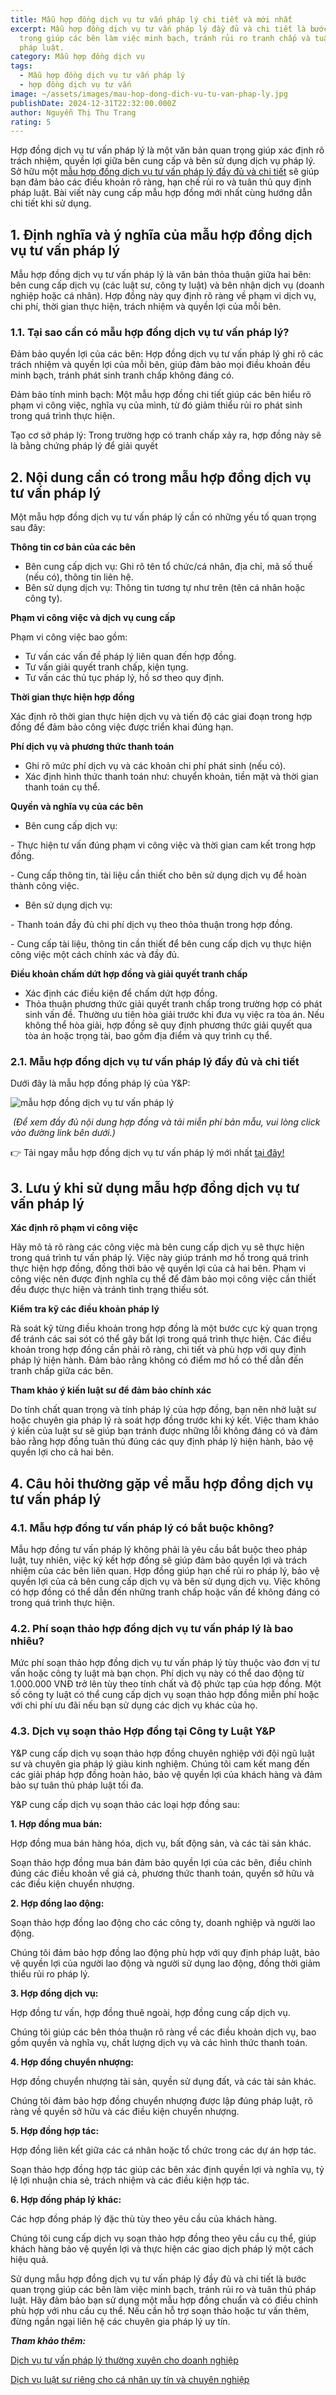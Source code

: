```yaml
---
title: Mẫu hợp đồng dịch vụ tư vấn pháp lý chi tiết và mới nhất
excerpt: Mẫu hợp đồng dịch vụ tư vấn pháp lý đầy đủ và chi tiết là bước quan
  trọng giúp các bên làm việc minh bạch, tránh rủi ro tranh chấp và tuân thủ
  pháp luật.
category: Mẫu hợp đồng dịch vụ
tags:
  - Mẫu hợp đồng dịch vụ tư vấn pháp lý
  - hợp đồng dịch vụ tư vấn
image: ~/assets/images/mau-hop-dong-dich-vu-tu-van-phap-ly.jpg
publishDate: 2024-12-31T22:32:00.000Z
author: Nguyễn Thị Thu Trang
rating: 5
---
```

Hợp đồng dịch vụ tư vấn pháp lý là một văn bản quan trọng giúp xác định rõ trách nhiệm, quyền lợi giữa bên cung cấp và bên sử dụng dịch vụ pháp lý. Sở hữu một [mẫu hợp đồng dịch vụ tư vấn pháp lý đầy đủ và chi tiết](https://yplawfirm.vn/tu-van-thuong-xuyen/mau-hop-dong-dich-vu-tu-van-phap-ly-chi-tiet-va-moi-nhat) sẽ giúp bạn đảm bảo các điều khoản rõ ràng, hạn chế rủi ro và tuân thủ quy định pháp luật. Bài viết này cung cấp mẫu hợp đồng mới nhất cùng hướng dẫn chi tiết khi sử dụng.

## 1. Định nghĩa và ý nghĩa của mẫu hợp đồng dịch vụ tư vấn pháp lý

Mẫu hợp đồng dịch vụ tư vấn pháp lý là văn bản thỏa thuận giữa hai bên: bên cung cấp dịch vụ (các luật sư, công ty luật) và bên nhận dịch vụ (doanh nghiệp hoặc cá nhân). Hợp đồng này quy định rõ ràng về phạm vi dịch vụ, chi phí, thời gian thực hiện, trách nhiệm và quyền lợi của mỗi bên.

### 1.1. Tại sao cần có mẫu hợp đồng dịch vụ tư vấn pháp lý?

Đảm bảo quyền lợi của các bên: Hợp đồng dịch vụ tư vấn pháp lý ghi rõ các trách nhiệm và quyền lợi của mỗi bên, giúp đảm bảo mọi điều khoản đều minh bạch, tránh phát sinh tranh chấp không đáng có.

Đảm bảo tính minh bạch: Một mẫu hợp đồng chi tiết giúp các bên hiểu rõ phạm vi công việc, nghĩa vụ của mình, từ đó giảm thiểu rủi ro phát sinh trong quá trình thực hiện.

Tạo cơ sở pháp lý: Trong trường hợp có tranh chấp xảy ra, hợp đồng này sẽ là bằng chứng pháp lý để giải quyết

## 2. Nội dung cần có trong mẫu hợp đồng dịch vụ tư vấn pháp lý

Một mẫu hợp đồng dịch vụ tư vấn pháp lý cần có những yếu tố quan trọng sau đây:

**Thông tin cơ bản của các bên**

* Bên cung cấp dịch vụ: Ghi rõ tên tổ chức/cá nhân, địa chỉ, mã số thuế (nếu có), thông tin liên hệ.
* Bên sử dụng dịch vụ: Thông tin tương tự như trên (tên cá nhân hoặc công ty).

**Phạm vi công việc và dịch vụ cung cấp**

Phạm vi công việc bao gồm:

* Tư vấn các vấn đề pháp lý liên quan đến hợp đồng.
* Tư vấn giải quyết tranh chấp, kiện tụng.
* Tư vấn các thủ tục pháp lý, hồ sơ theo quy định.

**Thời gian thực hiện hợp đồng**

Xác định rõ thời gian thực hiện dịch vụ và tiến độ các giai đoạn trong hợp đồng để đảm bảo công việc được triển khai đúng hạn.

**Phí dịch vụ và phương thức thanh toán**

* Ghi rõ mức phí dịch vụ và các khoản chi phí phát sinh (nếu có).
* Xác định hình thức thanh toán như: chuyển khoản, tiền mặt và thời gian thanh toán cụ thể.

**Quyền và nghĩa vụ của các bên**

* Bên cung cấp dịch vụ:

\- Thực hiện tư vấn đúng phạm vi công việc và thời gian cam kết trong hợp đồng.

\- Cung cấp thông tin, tài liệu cần thiết cho bên sử dụng dịch vụ để hoàn thành công việc.

* Bên sử dụng dịch vụ:

\- Thanh toán đầy đủ chi phí dịch vụ theo thỏa thuận trong hợp đồng.

\- Cung cấp tài liệu, thông tin cần thiết để bên cung cấp dịch vụ thực hiện công việc một cách chính xác và đầy đủ.

**Điều khoản chấm dứt hợp đồng và giải quyết tranh chấp**

* Xác định các điều kiện để chấm dứt hợp đồng.
* Thỏa thuận phương thức giải quyết tranh chấp trong trường hợp có phát sinh vấn đề. Thường ưu tiên hòa giải trước khi đưa vụ việc ra tòa án. Nếu không thể hòa giải, hợp đồng sẽ quy định phương thức giải quyết qua tòa án hoặc trọng tài, bao gồm địa điểm và quy trình cụ thể.

### **2.1. Mẫu hợp đồng dịch vụ tư vấn pháp lý đầy đủ và chi tiết**

Dưới đây là mẫu hợp đồng pháp lý của Y&P: 

![mẫu hợp đồng dịch vụ tư vấn pháp lý](~/assets/images/mau-hop-dong-dich-vu-phap-ly.jpg "mẫu hợp đồng dịch vụ tư vấn pháp lý")

 *(Để xem đầy đủ nội dung hợp đồng và tải miễn phí bản mẫu, vui lòng click vào đường link bên dưới.)*

👉 Tải ngay mẫu hợp đồng dịch vụ tư vấn pháp lý mới nhất [tại đây!](https://docs.google.com/document/d/16fhCj6a_-njDzV43YoNvNq5GW6tTCU8F/edit)

## 3. Lưu ý khi sử dụng mẫu hợp đồng dịch vụ tư vấn pháp lý

**Xác định rõ phạm vi công việc**

Hãy mô tả rõ ràng các công việc mà bên cung cấp dịch vụ sẽ thực hiện trong quá trình tư vấn pháp lý. Việc này giúp tránh mơ hồ trong quá trình thực hiện hợp đồng, đồng thời bảo vệ quyền lợi của cả hai bên. Phạm vi công việc nên được định nghĩa cụ thể để đảm bảo mọi công việc cần thiết đều được thực hiện và tránh tình trạng thiếu sót.

**Kiểm tra kỹ các điều khoản pháp lý**

Rà soát kỹ từng điều khoản trong hợp đồng là một bước cực kỳ quan trọng để tránh các sai sót có thể gây bất lợi trong quá trình thực hiện. Các điều khoản trong hợp đồng cần phải rõ ràng, chi tiết và phù hợp với quy định pháp lý hiện hành. Đảm bảo rằng không có điểm mơ hồ có thể dẫn đến tranh chấp giữa các bên.

**Tham khảo ý kiến luật sư để đảm bảo chính xác**

Do tính chất quan trọng và tính pháp lý của hợp đồng, bạn nên nhờ luật sư hoặc chuyên gia pháp lý rà soát hợp đồng trước khi ký kết. Việc tham khảo ý kiến của luật sư sẽ giúp bạn tránh được những lỗi không đáng có và đảm bảo rằng hợp đồng tuân thủ đúng các quy định pháp lý hiện hành, bảo vệ quyền lợi cho cả hai bên.

## 4. Câu hỏi thường gặp về mẫu hợp đồng dịch vụ tư vấn pháp lý

### 4.1. Mẫu hợp đồng tư vấn pháp lý có bắt buộc không?

Mẫu hợp đồng tư vấn pháp lý không phải là yêu cầu bắt buộc theo pháp luật, tuy nhiên, việc ký kết hợp đồng sẽ giúp đảm bảo quyền lợi và trách nhiệm của các bên liên quan. Hợp đồng giúp hạn chế rủi ro pháp lý, bảo vệ quyền lợi của cả bên cung cấp dịch vụ và bên sử dụng dịch vụ. Việc không có hợp đồng có thể dẫn đến những tranh chấp hoặc vấn đề không đáng có trong quá trình thực hiện.

### 4.2. Phí soạn thảo hợp đồng dịch vụ tư vấn pháp lý là bao nhiêu?

Mức phí soạn thảo hợp đồng dịch vụ tư vấn pháp lý tùy thuộc vào đơn vị tư vấn hoặc công ty luật mà bạn chọn. Phí dịch vụ này có thể dao động từ 1.000.000 VNĐ trở lên tùy theo tính chất và độ phức tạp của hợp đồng. Một số công ty luật có thể cung cấp dịch vụ soạn thảo hợp đồng miễn phí hoặc với chi phí ưu đãi nếu bạn sử dụng các dịch vụ khác của họ.

### 4.3. Dịch vụ soạn thảo Hợp đồng tại Công ty Luật Y&P

Y&P cung cấp dịch vụ soạn thảo hợp đồng chuyên nghiệp với đội ngũ luật sư và chuyên gia pháp lý giàu kinh nghiệm. Chúng tôi cam kết mang đến các giải pháp hợp đồng hoàn hảo, bảo vệ quyền lợi của khách hàng và đảm bảo sự tuân thủ pháp luật tối đa.

Y&P cung cấp dịch vụ soạn thảo các loại hợp đồng sau:

**1. Hợp đồng mua bán:**

Hợp đồng mua bán hàng hóa, dịch vụ, bất động sản, và các tài sản khác.

Soạn thảo hợp đồng mua bán đảm bảo quyền lợi của các bên, điều chỉnh đúng các điều khoản về giá cả, phương thức thanh toán, quyền sở hữu và các điều kiện chuyển nhượng.

**2. Hợp đồng lao động:**

Soạn thảo hợp đồng lao động cho các công ty, doanh nghiệp và người lao động.

Chúng tôi đảm bảo hợp đồng lao động phù hợp với quy định pháp luật, bảo vệ quyền lợi của người lao động và người sử dụng lao động, đồng thời giảm thiểu rủi ro pháp lý.

**3. Hợp đồng dịch vụ:**

Hợp đồng tư vấn, hợp đồng thuê ngoài, hợp đồng cung cấp dịch vụ.

Chúng tôi giúp các bên thỏa thuận rõ ràng về các điều khoản dịch vụ, bao gồm quyền và nghĩa vụ, chất lượng dịch vụ và các hình thức thanh toán.

**4. Hợp đồng chuyển nhượng:**

Hợp đồng chuyển nhượng tài sản, quyền sử dụng đất, và các tài sản khác.

Chúng tôi đảm bảo hợp đồng chuyển nhượng được lập đúng pháp luật, rõ ràng về quyền sở hữu và các điều kiện chuyển nhượng.

**5. Hợp đồng hợp tác:**

Hợp đồng liên kết giữa các cá nhân hoặc tổ chức trong các dự án hợp tác.

Soạn thảo hợp đồng hợp tác giúp các bên xác định quyền lợi và nghĩa vụ, tỷ lệ lợi nhuận chia sẻ, trách nhiệm và các điều kiện hợp tác.

**6. Hợp đồng pháp lý khác:**

Các hợp đồng pháp lý đặc thù tùy theo yêu cầu của khách hàng.

Chúng tôi cung cấp dịch vụ soạn thảo hợp đồng theo yêu cầu cụ thể, giúp khách hàng bảo vệ quyền lợi và thực hiện các giao dịch pháp lý một cách hiệu quả.

Sử dụng mẫu hợp đồng dịch vụ tư vấn pháp lý đầy đủ và chi tiết là bước quan trọng giúp các bên làm việc minh bạch, tránh rủi ro và tuân thủ pháp luật. Hãy đảm bảo bạn sử dụng một mẫu hợp đồng chuẩn và có điều chỉnh phù hợp với nhu cầu cụ thể. Nếu cần hỗ trợ soạn thảo hoặc tư vấn thêm, đừng ngần ngại liên hệ các chuyên gia pháp lý uy tín.

***Tham khảo thêm:***

[Dịch vụ tư vấn pháp lý thường xuyên cho doanh nghiệp](https://yplawfirm.vn/tu-van-thuong-xuyen/dich-vu-tu-van-phap-ly-thuong-xuyen-cho-doanh-nghiep)

[Dịch vụ luật sư riêng cho cá nhân uy tín và chuyên nghiệp](https://yplawfirm.vn/tu-van-thuong-xuyen/dich-vu-luat-su-rieng-cho-ca-nhan-uy-tin-va-chuyen-nghiep)[](https://yplawfirm.vn/tu-van-thuong-xuyen/dich-vu-tu-van-phap-ly-thuong-xuyen-cho-doanh-nghiep)
